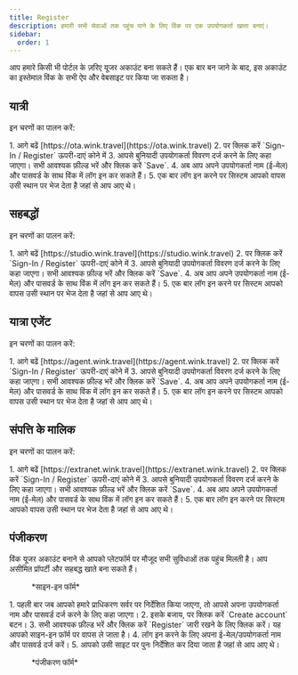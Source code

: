 ```yaml
---
title: Register
description: हमारी सभी सेवाओं तक पहुंच पाने के लिए विंक पर एक उपयोगकर्ता खाता बनाएं।
sidebar:
  order: 1
---
```


आप हमारे किसी भी पोर्टल के ज़रिए यूजर अकाउंट बना सकते हैं। एक बार बन जाने के बाद, इस अकाउंट का इस्तेमाल विंक के सभी ऐप और वेबसाइट पर किया जा सकता है।

## यात्री

इन चरणों का पालन करें:

<Steps>
  1. आगे बढें [https://ota.wink.travel](https://ota.wink.travel)
  2. पर क्लिक करें `Sign-In / Register` ऊपरी-दाएं कोने में
  3. आपसे बुनियादी उपयोगकर्ता विवरण दर्ज करने के लिए कहा जाएगा। सभी आवश्यक फ़ील्ड भरें और क्लिक करें `Save`.
  4. अब आप अपने उपयोगकर्ता नाम (ई-मेल) और पासवर्ड के साथ विंक में लॉग इन कर सकते हैं।
  5. एक बार लॉग इन करने पर सिस्टम आपको वापस उसी स्थान पर भेज देता है जहां से आप आए थे।
</Steps>


## सहबद्धों

इन चरणों का पालन करें:

<Steps>
  1. आगे बढें [https://studio.wink.travel](https://studio.wink.travel)
  2. पर क्लिक करें `Sign-In / Register` ऊपरी-दाएं कोने में
  3. आपसे बुनियादी उपयोगकर्ता विवरण दर्ज करने के लिए कहा जाएगा। सभी आवश्यक फ़ील्ड भरें और क्लिक करें `Save`.
  4. अब आप अपने उपयोगकर्ता नाम (ई-मेल) और पासवर्ड के साथ विंक में लॉग इन कर सकते हैं।
  5. एक बार लॉग इन करने पर सिस्टम आपको वापस उसी स्थान पर भेज देता है जहां से आप आए थे।
</Steps>


## यात्रा एजेंट

इन चरणों का पालन करें:

<Steps>
  1. आगे बढें [https://agent.wink.travel](https://agent.wink.travel)
  2. पर क्लिक करें `Sign-In / Register` ऊपरी-दाएं कोने में
  3. आपसे बुनियादी उपयोगकर्ता विवरण दर्ज करने के लिए कहा जाएगा। सभी आवश्यक फ़ील्ड भरें और क्लिक करें `Save`.
  4. अब आप अपने उपयोगकर्ता नाम (ई-मेल) और पासवर्ड के साथ विंक में लॉग इन कर सकते हैं।
  5. एक बार लॉग इन करने पर सिस्टम आपको वापस उसी स्थान पर भेज देता है जहां से आप आए थे।
</Steps>


## संपत्ति के मालिक

इन चरणों का पालन करें:

<Steps>
  1. आगे बढें [https://extranet.wink.travel](https://extranet.wink.travel)
  2. पर क्लिक करें `Sign-In / Register` ऊपरी-दाएं कोने में
  3. आपसे बुनियादी उपयोगकर्ता विवरण दर्ज करने के लिए कहा जाएगा। सभी आवश्यक फ़ील्ड भरें और क्लिक करें `Save`.
  4. अब आप अपने उपयोगकर्ता नाम (ई-मेल) और पासवर्ड के साथ विंक में लॉग इन कर सकते हैं।
  5. एक बार लॉग इन करने पर सिस्टम आपको वापस उसी स्थान पर भेज देता है जहां से आप आए थे।
</Steps>


## पंजीकरण

विंक यूजर अकाउंट बनाने से आपको प्लेटफॉर्म पर मौजूद सभी सुविधाओं तक पहुंच मिलती है। आप असीमित प्रॉपर्टी और सहबद्ध खाते बना सकते हैं।

<figure>
  <CloudinaryImage width="350" height="553" resize="scale" quality="best" alt="दाखिल करना" src="academy/sign-in" errorImage="noimage_opaque_nyrtl0.png" />

  <figcaption>*साइन-इन फॉर्म*</figcaption>
</figure>


<Steps>
  1. पहली बार जब आपको हमारे प्राधिकरण सर्वर पर निर्देशित किया जाएगा, तो आपसे अपना उपयोगकर्ता नाम और पासवर्ड दर्ज करने के लिए कहा जाएगा।
  2. इसके बजाय, पर क्लिक करें `Create account` बटन।
  3. सभी आवश्यक फ़ील्ड भरें और क्लिक करें `Register` जारी रखने के लिए क्लिक करें। यह आपको साइन-इन फ़ॉर्म पर वापस ले जाता है।
  4. लॉग इन करने के लिए अपना ई-मेल/उपयोगकर्ता नाम और पासवर्ड दर्ज करें।
  5. आपको उसी साइट पर पुनः निर्देशित कर दिया जाता है जहां से आप आए थे।
</Steps>


<figure>
  <CloudinaryImage width="350" height="615" resize="scale" quality="best" alt="पंजीकरण करवाना" src="academy/register" errorImage="noimage_opaque_nyrtl0.png" />

  <figcaption>*पंजीकरण फॉर्म*</figcaption>
</figure>

